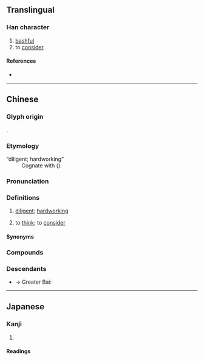 {{character info}}
==Translingual==

===Han character===
{{Han char|rn=61|rad=心|as=09|sn=12|four=91060|canj=PMWL|ids=⿰忄面}}

# [[bashful]]
# to [[consider]]

====References====
* {{Han ref|kx=0394.260|dkj=10925|dj=0731.020|hdz=42327.030|uh=6110|ud=24848|bh=D94D|bd=55629}}

----

==Chinese==
{{zh-forms}}

===Glyph origin===
{{Han etym}}
{{Han compound|心|面|ls=psc|c1=s|c2=p|t1=heart}}.

===Etymology===
; “diligent; hardworking”
: Cognate with {{och-l|勉}} ({{zh-ref|Wang, 1982}}).

===Pronunciation===
{{zh-pron
|m=miǎn
|c=min5
|h=pfs=mén;gd=mên3
|mn=bián
|mc=y
|oc=y
|ma=
|cat=a,v
}}

===Definitions===
{{zh-hanzi}}

# {{lb|zh|literary}} [[diligent]]; [[hardworking]]
# {{lb|zh|literary|or|Hakka}} to [[think]]; to [[consider]]

====Synonyms====
{{zh-dial|想}}

===Compounds===
{{zh-der|愐心事}}

===Descendants===
* → Greater Bai: {{l|und|*mi²||to think}}

----

==Japanese==

===Kanji===
{{ja-kanji|grade=|rs=心09}}

# {{rfdef|ja|sort=心09}}

====Readings====
{{ja-readings
|goon=めん
|kanon=べん
|kun=つと-める
}}